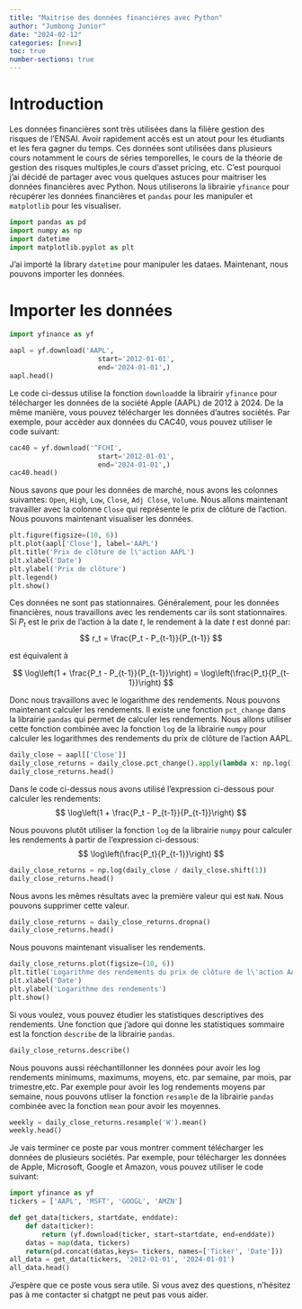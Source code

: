 ```yaml
---
title: "Maitrise des données financières avec Python"
author: "Jumbong Junior"
date: "2024-02-12"
categories: [news]
toc: true
number-sections: true
---
```


# Introduction

Les données financières sont très utilisées dans la filière gestion des risques de l'ENSAI. Avoir rapidement accès est un atout pour les étudiants et les fera gagner du temps. Ces données sont utilisées dans plusieurs cours notamment le cours de séries temporelles, le cours de la théorie de gestion des risques multiples,le cours d'asset pricing, etc.  C'est pourquoi j'ai décidé de partager avec vous quelques astuces pour maitriser les données financières avec Python. Nous utiliserons la librairie `yfinance` pour récupérer les données financières et `pandas` pour les manipuler et `matplotlib` pour les visualiser.

```python
import pandas as pd
import numpy as np
import datetime
import matplotlib.pyplot as plt
```

J'ai importé la library `datetime` pour manipuler les dataes. Maintenant, nous pouvons importer les données.

# Importer les données

```python
import yfinance as yf

aapl = yf.download('AAPL', 
                      start='2012-01-01', 
                      end='2024-01-01',)
aapl.head()                    
```

Le code ci-dessus utilise la fonction `download`de la librairir `yfinance` pour télécharger les données de la société Apple (AAPL) de 2012 à 2024. De la même manière, vous pouvez télécharger les données d'autres sociétés. Par exemple, pour accèder aux données du CAC40, vous pouvez utiliser le code suivant:

```python
cac40 = yf.download('^FCHI', 
                      start='2012-01-01', 
                      end='2024-01-01',)
cac40.head()
```


Nous savons que pour les données de marché, nous avons les colonnes suivantes: `Open`, `High`, `Low`, `Close`, `Adj Close`, `Volume`. Nous allons maintenant travailler avec la colonne `Close` qui représente le prix de clôture de l'action. Nous pouvons maintenant visualiser les données.

```python

plt.figure(figsize=(10, 6))
plt.plot(aapl['Close'], label='AAPL')
plt.title('Prix de clôture de l\'action AAPL')
plt.xlabel('Date')
plt.ylabel('Prix de clôture')
plt.legend()
plt.show()
```

Ces données ne sont pas stationnaires. Généralement, pour les données financières, nous travaillons avec les rendements car ils sont stationnaires. Si $P_t$ est le prix de l'action à la date $t$, le rendement à la date $t$ est donné par:
$$
r_t = \frac{P_t - P_{t-1}}{P_{t-1}}
$$

est équivalent à 

$$
\log\left(1 + \frac{P_t - P_{t-1}}{P_{t-1}}\right) = \log\left(\frac{P_t}{P_{t-1}}\right)
$$

Donc nous travaillons avec le logarithme des rendements. Nous pouvons maintenant calculer les rendements. Il existe une fonction `pct_change` dans la librairie `pandas` qui permet de calculer les rendements. Nous allons utiliser cette fonction combinée avec la fonction `log` de la librairie `numpy` pour calculer les logarithmes des rendements du prix de clôture de l'action AAPL.


```python
daily_close = aapl[['Close']]
daily_close_returns = daily_close.pct_change().apply(lambda x: np.log(1+x))
daily_close_returns.head()
```

Dans le code ci-dessus nous avons utilisé l'expression ci-dessous pour calculer les rendements:
$$
\log\left(1 + \frac{P_t - P_{t-1}}{P_{t-1}}\right)
$$


Nous pouvons plutôt utiliser la fonction `log` de la librairie `numpy` pour calculer les rendements à partir de l'expression ci-dessous:
$$
\log\left(\frac{P_t}{P_{t-1}}\right)
$$

```python
daily_close_returns = np.log(daily_close / daily_close.shift(1))
daily_close_returns.head()
```

Nous avons les mêmes résultats avec la première valeur qui est `NaN`. Nous pouvons supprimer cette valeur.

```python
daily_close_returns = daily_close_returns.dropna()
daily_close_returns.head()
```

Nous pouvons maintenant visualiser les rendements.

```python
daily_close_returns.plot(figsize=(10, 6))
plt.title('Logarithme des rendements du prix de clôture de l\'action AAPL')
plt.xlabel('Date')
plt.ylabel('Logarithme des rendements')
plt.show()
```

Si vous voulez, vous pouvez étudier les statistiques descriptives des rendements. Une fonction que j'adore qui donne les statistiques sommaire est la fonction `describe` de la librairie `pandas`.

```python
daily_close_returns.describe()
```

Nous pouvons aussi rééchantillonner les données pour avoir les log rendements minimums, maximums, moyens, etc. par semaine, par mois, par trimestre,etc. Par exemple pour avoir les log rendements moyens par semaine, nous pouvons utliser la fonction `resample` de la librairie `pandas` combinée avec la fonction `mean` pour avoir les moyennes.

```python
weekly = daily_close_returns.resample('W').mean()
weekly.head()
```

Je vais terminer ce poste par vous montrer comment télécharger les données de plusieurs sociétés. Par exemple, pour télécharger les données de Apple, Microsoft, Google et Amazon, vous pouvez utiliser le code suivant:

```python
import yfinance as yf
tickers = ['AAPL', 'MSFT', 'GOOGL', 'AMZN']

def get_data(tickers, startdate, enddate):
    def data(ticker):
        return (yf.download(ticker, start=startdate, end=enddate))
    datas = map(data, tickers)
    return(pd.concat(datas,keys= tickers, names=['Ticker', 'Date']))
all_data = get_data(tickers, '2012-01-01', '2024-01-01')
all_data.head()
```

J'espère que ce poste vous sera utile. Si vous avez des questions, n'hésitez pas à me contacter si chatgpt ne peut pas vous aider.

